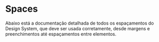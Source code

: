 

<Meta title="Tokens/Spaces" />

# Spaces

Abaixo está a documentação detalhada de todos os espaçamentos do Design System, que deve ser usada corretamente, desde margens e preenchimentos até espaçamentos entre elementos.

<TokensGrid tokens={space} hasPixelValue hasSpaceView />
